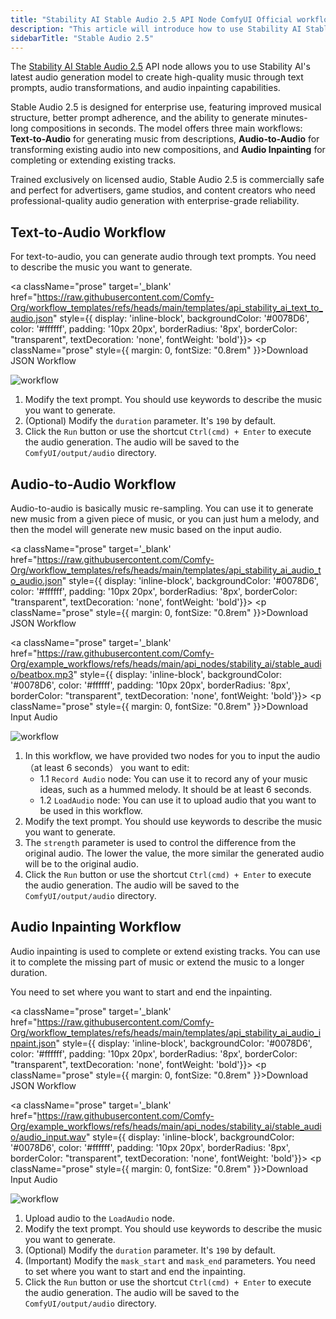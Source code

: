```yaml
---
title: "Stability AI Stable Audio 2.5 API Node ComfyUI Official workflow example"
description: "This article will introduce how to use Stability AI Stable Audio 2.5 API node's text-to-audio, audio-to-audio and audio-inpainting capabilities in ComfyUI"
sidebarTitle: "Stable Audio 2.5"
---
```



The [Stability AI Stable Audio 2.5](/built-in-nodes/api-node/audio/stability-ai/stability-ai-stable-audio-2-5) API node allows you to use Stability AI's latest audio generation model to create high-quality music through text prompts, audio transformations, and audio inpainting capabilities.

Stable Audio 2.5 is designed for enterprise use, featuring improved musical structure, better prompt adherence, and the ability to generate minutes-long compositions in seconds. The model offers three main workflows: **Text-to-Audio** for generating music from descriptions, **Audio-to-Audio** for transforming existing audio into new compositions, and **Audio Inpainting** for completing or extending existing tracks. 

Trained exclusively on licensed audio, Stable Audio 2.5 is commercially safe and perfect for advertisers, game studios, and content creators who need professional-quality audio generation with enterprise-grade reliability.

<ReqHint/>
<UpdateReminder/>

## Text-to-Audio Workflow

For text-to-audio, you can generate audio through text prompts. You need to describe the music you want to generate.

<a className="prose"  target='_blank'  href="https://raw.githubusercontent.com/Comfy-Org/workflow_templates/refs/heads/main/templates/api_stability_ai_text_to_audio.json" style={{ display: 'inline-block', backgroundColor: '#0078D6', color: '#ffffff', padding: '10px 20px', borderRadius: '8px', borderColor: "transparent", textDecoration: 'none', fontWeight: 'bold'}}>
    <p className="prose" style={{ margin: 0, fontSize: "0.8rem" }}>Download JSON Workflow</p>
</a>
![workflow](/images/tutorial/api_nodes/stability_ai/api_stability_ai_text_to_audio.jpg)

1. Modify the text prompt. You should use keywords to describe the music you want to generate.
2. (Optional) Modify the `duration` parameter. It's `190` by default.
3. Click the `Run` button or use the shortcut `Ctrl(cmd) + Enter` to execute the audio generation. The audio will be saved to the `ComfyUI/output/audio` directory.

## Audio-to-Audio Workflow

Audio-to-audio is basically music re-sampling. You can use it to generate new music from a given piece of music, or you can just hum a melody, and then the model will generate new music based on the input audio.

<a className="prose"  target='_blank'  href="https://raw.githubusercontent.com/Comfy-Org/workflow_templates/refs/heads/main/templates/api_stability_ai_audio_to_audio.json" style={{ display: 'inline-block', backgroundColor: '#0078D6', color: '#ffffff', padding: '10px 20px', borderRadius: '8px', borderColor: "transparent", textDecoration: 'none', fontWeight: 'bold'}}>
    <p className="prose" style={{ margin: 0, fontSize: "0.8rem" }}>Download JSON Workflow</p>
</a>

<a className="prose"  target='_blank'  href="https://raw.githubusercontent.com/Comfy-Org/example_workflows/refs/heads/main/api_nodes/stability_ai/stable_audio/beatbox.mp3" style={{ display: 'inline-block', backgroundColor: '#0078D6', color: '#ffffff', padding: '10px 20px', borderRadius: '8px', borderColor: "transparent", textDecoration: 'none', fontWeight: 'bold'}}>
    <p className="prose" style={{ margin: 0, fontSize: "0.8rem" }}>Download Input  Audio</p>
</a>

![workflow](/images/tutorial/api_nodes/stability_ai/api_stability_ai_audio_to_audio.jpg)

1. In this workflow, we have provided two nodes for you to input the audio（at least 6 seconds） you want to edit:
   - 1.1 `Record Audio` node: You can use it to record any of your music ideas, such as a hummed melody. It should be at least 6 seconds.
   - 1.2 `LoadAudio` node: You can use it to upload audio that you want to be used in this workflow.
2. Modify the text prompt. You should use keywords to describe the music you want to generate.
3. The `strength` parameter is used to control the difference from the original audio. The lower the value, the more similar the generated audio will be to the original audio.
4. Click the `Run` button or use the shortcut `Ctrl(cmd) + Enter` to execute the audio generation. The audio will be saved to the `ComfyUI/output/audio` directory.

## Audio Inpainting Workflow

Audio inpainting is used to complete or extend existing tracks. You can use it to complete the missing part of music or extend the music to a longer duration.

You need to set where you want to start and end the inpainting.

<a className="prose"  target='_blank'  href="https://raw.githubusercontent.com/Comfy-Org/workflow_templates/refs/heads/main/templates/api_stability_ai_audio_inpaint.json" style={{ display: 'inline-block', backgroundColor: '#0078D6', color: '#ffffff', padding: '10px 20px', borderRadius: '8px', borderColor: "transparent", textDecoration: 'none', fontWeight: 'bold'}}>
    <p className="prose" style={{ margin: 0, fontSize: "0.8rem" }}>Download JSON Workflow</p>
</a>

<a className="prose"  target='_blank'  href="https://raw.githubusercontent.com/Comfy-Org/example_workflows/refs/heads/main/api_nodes/stability_ai/stable_audio/audio_input.wav" style={{ display: 'inline-block', backgroundColor: '#0078D6', color: '#ffffff', padding: '10px 20px', borderRadius: '8px', borderColor: "transparent", textDecoration: 'none', fontWeight: 'bold'}}>
    <p className="prose" style={{ margin: 0, fontSize: "0.8rem" }}>Download Input  Audio</p>
</a>
![workflow](/images/tutorial/api_nodes/stability_ai/api_stability_ai_audio_inpaint.jpg)

1. Upload audio to the `LoadAudio` node.
2. Modify the text prompt. You should use keywords to describe the music you want to generate.
3. (Optional) Modify the `duration` parameter. It's `190` by default.
4. (Important) Modify the `mask_start` and `mask_end` parameters. You need to set where you want to start and end the inpainting.
5. Click the `Run` button or use the shortcut `Ctrl(cmd) + Enter` to execute the audio generation. The audio will be saved to the `ComfyUI/output/audio` directory.